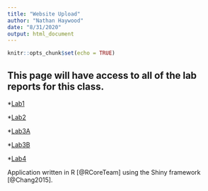 ```yaml
---
title: "Website Upload"
author: "Nathan Haywood"
date: "8/31/2020"
output: html_document
---
```


```r
knitr::opts_chunk$set(echo = TRUE)
```

## This page will have access to all of the lab reports for this class.

*[Lab1](Lab1_NCH.html)

*[Lab2](Lab2_NCH.html)

*[Lab3A](Lab3A_NCH.html)

*[Lab3B](Lab3B_NCH.html)

*[Lab4](Lab4_NCH.html)

Application written in R [@RCoreTeam] using the Shiny framework [@Chang2015].